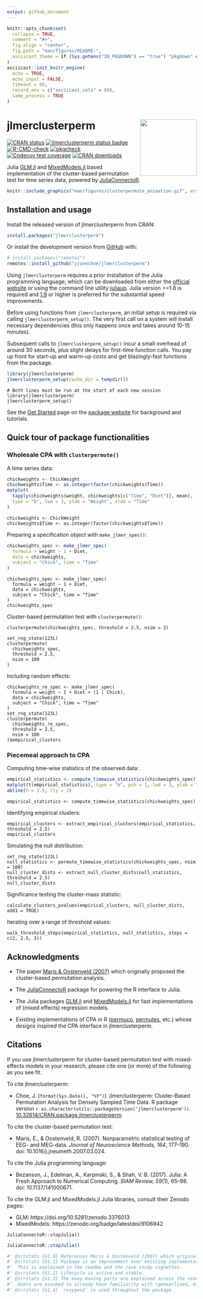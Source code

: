 ```yaml
---
output: github_document
---
```


<!-- README.md is generated from README.Rmd. Please edit that file -->

```r
knitr::opts_chunk$set(
  collapse = TRUE,
  comment = "#>",
  fig.align = "center",
  fig.path = "man/figures/README-",
  asciicast_theme = if (Sys.getenv("IN_PKGDOWN") == "true") "pkgdown" else "readme"
)
asciicast::init_knitr_engine(
  echo = TRUE,
  echo_input = FALSE,
  timeout = 60,
  record_env = c("asciicast_cols" = 80),
  same_process = TRUE
)
```

# jlmerclusterperm <a href="https://yjunechoe.github.io/jlmerclusterperm/"><img src="man/figures/logo.png" align="right" height="150" /></a>

<!-- badges: start -->
[![CRAN status](https://www.r-pkg.org/badges/version/jlmerclusterperm)](https://CRAN.R-project.org/package=jlmerclusterperm)
[![jlmerclusterperm status badge](https://yjunechoe.r-universe.dev/badges/jlmerclusterperm)](https://yjunechoe.r-universe.dev/jlmerclusterperm)
[![R-CMD-check](https://github.com/yjunechoe/jlmerclusterperm/actions/workflows/R-CMD-check.yaml/badge.svg)](https://github.com/yjunechoe/jlmerclusterperm/actions/workflows/R-CMD-check.yaml)
[![pkgcheck](https://github.com/yjunechoe/jlmerclusterperm/workflows/pkgcheck/badge.svg)](https://github.com/yjunechoe/jlmerclusterperm/actions?query=workflow%3Apkgcheck)
[![Codecov test coverage](https://codecov.io/gh/yjunechoe/jlmerclusterperm/branch/main/graph/badge.svg)](https://app.codecov.io/gh/yjunechoe/jlmerclusterperm?branch=main)
[![CRAN downloads](https://cranlogs.r-pkg.org/badges/grand-total/jlmerclusterperm)](https://cranlogs.r-pkg.org/badges/grand-total/jlmerclusterperm)
<!-- badges: end -->

Julia [GLM.jl](https://github.com/JuliaStats/GLM.jl) and [MixedModels.jl](https://github.com/JuliaStats/MixedModels.jl) based implementation of the cluster-based permutation test for time series data, powered by [JuliaConnectoR](https://github.com/stefan-m-lenz/JuliaConnectoR).

```r
knitr::include_graphics("man/figures/clusterpermute_animation.gif", error = FALSE)
```

## Installation and usage

Install the released version of jlmerclusterperm from CRAN:

```r
install.packages("jlmerclusterperm")
```

Or install the development version from [GitHub](https://github.com/yjunechoe/jlmerclusterperm) with:

```r
# install.packages("remotes")
remotes::install_github("yjunechoe/jlmerclusterperm")
```

Using `jlmerclusterperm` requires a prior installation of the Julia programming language, which can be downloaded from either the [official website](https://julialang.org/) or using the command line utility [juliaup](https://github.com/JuliaLang/juliaup). Julia version >=1.8 is required and [1.9](https://julialang.org/blog/2023/04/julia-1.9-highlights/#caching_of_native_code) or higher is preferred for the substantial speed improvements.

Before using functions from `jlmerclusterperm`, an initial setup is required via calling `jlmerclusterperm_setup()`. The very first call on a system will install necessary dependencies (this only happens once and takes around 10-15 minutes).

Subsequent calls to `jlmerclusterperm_setup()` incur a small overhead of around 30 seconds, plus slight delays for first-time function calls. You pay up front for start-up and warm-up costs and get blazingly-fast functions from the package.

```r
library(jlmerclusterperm)
jlmerclusterperm_setup(cache_dir = tempdir())
```

```asciicast
# Both lines must be run at the start of each new session
library(jlmerclusterperm)
jlmerclusterperm_setup()
```


See the [Get Started](https://yjunechoe.github.io/jlmerclusterperm/articles/jlmerclusterperm.html) page on the [package website](https://yjunechoe.github.io/jlmerclusterperm/) for background and tutorials.

## Quick tour of package functionalities

### Wholesale CPA with `clusterpermute()`

A time series data:

```r
chickweights <- ChickWeight
chickweights$Time <- as.integer(factor(chickweights$Time))
matplot(
  tapply(chickweights$weight, chickweights[c("Time", "Diet")], mean),
  type = "b", lwd = 3, ylab = "Weight", xlab = "Time"
)
```

```asciicast
chickweights <- ChickWeight
chickweights$Time <- as.integer(factor(chickweights$Time))
```

Preparing a specification object with `make_jlmer_spec()`:

```r
chickweights_spec <- make_jlmer_spec(
  formula = weight ~ 1 + Diet,
  data = chickweights,
  subject = "Chick", time = "Time"
)
```

```asciicast
chickweights_spec <- make_jlmer_spec(
  formula = weight ~ 1 + Diet,
  data = chickweights,
  subject = "Chick", time = "Time"
)
chickweights_spec
```

Cluster-based permutation test with `clusterpermute()`:

```asciicast
clusterpermute(chickweights_spec, threshold = 2.5, nsim = 2)
```

```asciicast
set_rng_state(123L)
clusterpermute(
  chickweights_spec,
  threshold = 2.5,
  nsim = 100
)
```

Including random effects:

```asciicast
chickweights_re_spec <- make_jlmer_spec(
  formula = weight ~ 1 + Diet + (1 | Chick),
  data = chickweights,
  subject = "Chick", time = "Time"
)
set_rng_state(123L)
clusterpermute(
  chickweights_re_spec,
  threshold = 2.5,
  nsim = 100
)$empirical_clusters
```

### Piecemeal approach to CPA

Computing time-wise statistics of the observed data:

```r
empirical_statistics <- compute_timewise_statistics(chickweights_spec)
matplot(t(empirical_statistics), type = "b", pch = 1, lwd = 3, ylab = "t-statistic")
abline(h = 2.5, lty = 3)
```

```asciicast
empirical_statistics <- compute_timewise_statistics(chickweights_spec)
```

Identifying empirical clusters:

```asciicast
empirical_clusters <- extract_empirical_clusters(empirical_statistics, threshold = 2.5)
empirical_clusters
```

Simulating the null distribution:

```asciicast
set_rng_state(123L)
null_statistics <- permute_timewise_statistics(chickweights_spec, nsim = 100)
null_cluster_dists <- extract_null_cluster_dists(null_statistics, threshold = 2.5)
null_cluster_dists
```

Significance testing the cluster-mass statistic:

```asciicast
calculate_clusters_pvalues(empirical_clusters, null_cluster_dists, add1 = TRUE)
```

Iterating over a range of threshold values:

```asciicast
walk_threshold_steps(empirical_statistics, null_statistics, steps = c(2, 2.5, 3))
```

## Acknowledgments

- The paper [Maris & Oostenveld (2007)](https://doi.org/10.1016/j.jneumeth.2007.03.024) which originally proposed the cluster-based permutation analysis.

- The [JuliaConnectoR](https://github.com/stefan-m-lenz/JuliaConnectoR) package for powering the R interface to Julia.

- The Julia packages [GLM.jl](https://github.com/JuliaStats/GLM.jl) and [MixedModels.jl](https://github.com/JuliaStats/MixedModels.jl) for fast implementations of (mixed effects) regression models.

- Existing implementations of CPA in R ([permuco](https://jaromilfrossard.github.io/permuco/), [permutes](https://cran.r-project.org/package=permutes), etc.) whose designs inspired the CPA interface in jlmerclusterperm.

## Citations

If you use jlmerclusterperm for cluster-based permutation test with mixed-effects models in your research, please cite one (or more) of the following as you see fit.

To cite jlmerclusterperm:

- Choe, J. (`format(Sys.Date(), "%Y")`). jlmerclusterperm: Cluster-Based Permutation Analysis for Densely Sampled Time Data. R package version `r as.character(utils::packageVersion('jlmerclusterperm'))`. [10.32614/CRAN.package.jlmerclusterperm](https://doi.org/10.32614/CRAN.package.jlmerclusterperm).

To cite the cluster-based permutation test:

- Maris, E., & Oostenveld, R. (2007). Nonparametric statistical testing of EEG- and MEG-data. _Journal of Neuroscience Methods, 164_, 177–190. doi: 10.1016/j.jneumeth.2007.03.024.

To cite the Julia programming language:

- Bezanson, J., Edelman, A., Karpinski, S., & Shah, V. B. (2017). Julia: A Fresh Approach to Numerical Computing. _SIAM Review, 59_(1), 65–98. doi: 10.1137/141000671.

To cite the GLM.jl and MixedModels.jl Julia libraries, consult their Zenodo pages: 

- GLM: https://doi.org/10.5281/zenodo.3376013
- MixedModels: https://zenodo.org/badge/latestdoi/9106942


```asciicast
JuliaConnectoR::stopJulia()
```

```r
JuliaConnectoR::stopJulia()
```

```r
#' @srrstats {G1.0} References Maris & Oostenveld (2007) which originally proposed the cluster-based permutation analysis.
#' @srrstats {G1.1} Package is an improvement over existing implementations in R (mainly in speed and interpretability).
#'  This is explained in the readme and the case study vignettes.
#' @srrstats {G1.2} Lifecycle is active and stable.
#' @srrstats {G1.3} The many moving parts are explained across the readme, the function documentation, and the topics/case study vignettes.
#'  Users are assumed to already have familiarity with (genearlized, mixed-effects) regression to use this package.
#' @srrstats {G1.4} `roxygen2` is used throughout the package.
```
